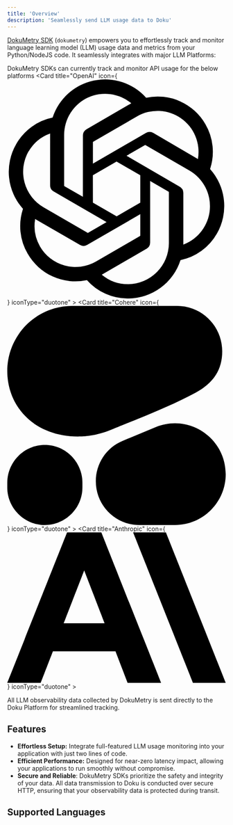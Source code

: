 ```yaml
---
title: 'Overview'
description: 'Seamlessly send LLM usage data to Doku'
---
```


[DokuMetry SDK](https://www.npmjs.com/package/dokumetry) (`dokumetry`) empowers you to effortlessly track and monitor language learning model (LLM) usage data and metrics from your Python/NodeJS code. It seamlessly integrates with major LLM Platforms:


DokuMetry SDKs can currently track and monitor API usage for the below platforms
<CardGroup cols={3}>
  <Card
      title="OpenAI"
      icon={
        <svg role="img" viewBox="0 0 24 24" xmlns="http://www.w3.org/2000/svg">
          <title>OpenAI</title>
          <path d="M22.2819 9.8211a5.9847 5.9847 0 0 0-.5157-4.9108 6.0462 6.0462 0 0 0-6.5098-2.9A6.0651 6.0651 0 0 0 4.9807 4.1818a5.9847 5.9847 0 0 0-3.9977 2.9 6.0462 6.0462 0 0 0 .7427 7.0966 5.98 5.98 0 0 0 .511 4.9107 6.051 6.051 0 0 0 6.5146 2.9001A5.9847 5.9847 0 0 0 13.2599 24a6.0557 6.0557 0 0 0 5.7718-4.2058 5.9894 5.9894 0 0 0 3.9977-2.9001 6.0557 6.0557 0 0 0-.7475-7.0729zm-9.022 12.6081a4.4755 4.4755 0 0 1-2.8764-1.0408l.1419-.0804 4.7783-2.7582a.7948.7948 0 0 0 .3927-.6813v-6.7369l2.02 1.1686a.071.071 0 0 1 .038.052v5.5826a4.504 4.504 0 0 1-4.4945 4.4944zm-9.6607-4.1254a4.4708 4.4708 0 0 1-.5346-3.0137l.142.0852 4.783 2.7582a.7712.7712 0 0 0 .7806 0l5.8428-3.3685v2.3324a.0804.0804 0 0 1-.0332.0615L9.74 19.9502a4.4992 4.4992 0 0 1-6.1408-1.6464zM2.3408 7.8956a4.485 4.485 0 0 1 2.3655-1.9728V11.6a.7664.7664 0 0 0 .3879.6765l5.8144 3.3543-2.0201 1.1685a.0757.0757 0 0 1-.071 0l-4.8303-2.7865A4.504 4.504 0 0 1 2.3408 7.872zm16.5963 3.8558L13.1038 8.364 15.1192 7.2a.0757.0757 0 0 1 .071 0l4.8303 2.7913a4.4944 4.4944 0 0 1-.6765 8.1042v-5.6772a.79.79 0 0 0-.407-.667zm2.0107-3.0231l-.142-.0852-4.7735-2.7818a.7759.7759 0 0 0-.7854 0L9.409 9.2297V6.8974a.0662.0662 0 0 1 .0284-.0615l4.8303-2.7866a4.4992 4.4992 0 0 1 6.6802 4.66zM8.3065 12.863l-2.02-1.1638a.0804.0804 0 0 1-.038-.0567V6.0742a4.4992 4.4992 0 0 1 7.3757-3.4537l-.142.0805L8.704 5.459a.7948.7948 0 0 0-.3927.6813zm1.0976-2.3654l2.602-1.4998 2.6069 1.4998v2.9994l-2.5974 1.4997-2.6067-1.4997Z" />
        </svg>
      }
      iconType="duotone"
    >
  </Card>
  <Card
      title="Cohere"
      icon={
        <svg role="image" xmlns="http://www.w3.org/2000/svg" viewBox="0 0 75 75">
        <g>
          <g>
          <g>
            <path d="M24.3,44.7c2,0,6-0.1,11.6-2.4c6.5-2.7,19.3-7.5,28.6-12.5c6.5-3.5,9.3-8.1,9.3-14.3C73.8,7,66.9,0,58.3,0
                h-36C10,0,0,10,0,22.3S9.4,44.7,24.3,44.7z">
            </path>
            <path d="M30.4,60c0-6,3.6-11.5,9.2-13.8l11.3-4.7C62.4,36.8,75,45.2,75,57.6C75,67.2,67.2,75,57.6,75l-12.3,0
                C37.1,75,30.4,68.3,30.4,60z">
            </path>
            <path d="M12.9,47.6L12.9,47.6C5.8,47.6,0,53.4,0,60.5v1.7C0,69.2,5.8,75,12.9,75h0c7.1,0,12.9-5.8,12.9-12.9v-1.7
                C25.7,53.4,20,47.6,12.9,47.6z">
            </path>
          </g>
          </g>
        </g>
        </svg>
      }
      iconType="duotone"
    >
  </Card>
  <Card
      title="Anthropic"
      icon={
        <svg viewBox="0 0 256 176" xmlns="http://www.w3.org/2000/svg">
          <path d="M147.486878,0 C147.486878,0 217.568251,175.780074 217.568251,175.780074 C217.568251,175.780074 256,175.780074 256,175.780074 C256,175.780074 185.918621,0 185.918621,0 C185.918621,0 147.486878,0 147.486878,0 C147.486878,0 147.486878,0 147.486878,0 Z"></path>
          <path d="M66.1828124,106.221191 C66.1828124,106.221191 90.1624677,44.4471185 90.1624677,44.4471185 C90.1624677,44.4471185 114.142128,106.221191 114.142128,106.221191 C114.142128,106.221191 66.1828124,106.221191 66.1828124,106.221191 C66.1828124,106.221191 66.1828124,106.221191 66.1828124,106.221191 Z M70.0705318,0 C70.0705318,0 0,175.780074 0,175.780074 C0,175.780074 39.179211,175.780074 39.179211,175.780074 C39.179211,175.780074 53.5097704,138.86606 53.5097704,138.86606 C53.5097704,138.86606 126.817544,138.86606 126.817544,138.86606 C126.817544,138.86606 141.145724,175.780074 141.145724,175.780074 C141.145724,175.780074 180.324935,175.780074 180.324935,175.780074 C180.324935,175.780074 110.254409,0 110.254409,0 C110.254409,0 70.0705318,0 70.0705318,0 C70.0705318,0 70.0705318,0 70.0705318,0 Z"></path>
        </svg>
      }
      iconType="duotone"
    >
  </Card>
</CardGroup>

All LLM observability data collected by DokuMetry is sent directly to the Doku Platform for streamlined tracking.

## Features

- **Effortless Setup:** Integrate full-featured LLM usage monitoring into your application with just two lines of code.
- **Efficient Performance:** Designed for near-zero latency impact, allowing your applications to run smoothly without compromise.
- **Secure and Reliable**: DokuMetry SDKs prioritize the safety and integrity of your data. All data transmission to Doku is conducted over secure HTTP, ensuring that your observability data is protected during transit.

## Supported Languages

<CardGroup cols={2}>
<Card title="Python" href="/0.0.4/dokumetry/python" icon="python">
</Card>
<Card title="NodeJS" href="/0.0.4/dokumetry/node" icon="node-js">
</Card>
</CardGroup>
